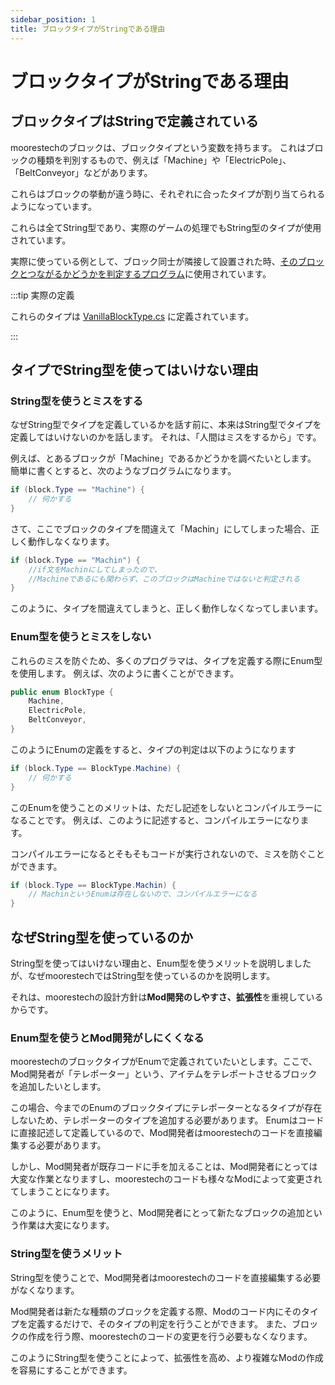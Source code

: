 ```yaml
---
sidebar_position: 1
title: ブロックタイプがStringである理由
--- 
```


# ブロックタイプがStringである理由

## ブロックタイプはStringで定義されている

moorestechのブロックは、ブロックタイプという変数を持ちます。
これはブロックの種類を判別するもので、例えば「Machine」や「ElectricPole」、「BeltConveyor」などがあります。

これらはブロックの挙動が違う時に、それぞれに合ったタイプが割り当てられるようになっています。


これらは全てString型であり、実際のゲームの処理でもString型のタイプが使用されています。


実際に使っている例として、ブロック同士が隣接して設置された時、[そのブロックとつながるかどうかを判定するプログラム](https://github.com/moorestech/moorestech/blob/1af972fb4245a02857295bf392a19c3df94048c7/Game.World.EventHandler/BlockPlaceEventToBlockInventoryConnect.cs#L77)に使用されています。


:::tip 実際の定義

これらのタイプは [VanillaBlockType.cs](https://github.com/moorestech/moorestech/blob/master/Core.Block/Config/VanillaBlockType.cs) に定義されています。

:::

## タイプでString型を使ってはいけない理由

### String型を使うとミスをする

なぜString型でタイプを定義しているかを話す前に、本来はString型でタイプを定義してはいけないのかを話します。
それは、「人間はミスをするから」です。


例えば、とあるブロックが「Machine」であるかどうかを調べたいとします。
簡単に書くとすると、次のようなブログラムになります。

```csharp
if (block.Type == "Machine") {
    // 何かする
}
```

さて、ここでブロックのタイプを間違えて「Machin」にしてしまった場合、正しく動作しなくなります。
```csharp
if (block.Type == "Machin") {
    //if文をMachinにしてしまったので、
    //Machineであるにも関わらず、このブロックはMachineではないと判定される
}
```

このように、タイプを間違えてしまうと、正しく動作しなくなってしまいます。

### Enum型を使うとミスをしない

これらのミスを防ぐため、多くのプログラマは、タイプを定義する際にEnum型を使用します。
例えば、次のように書くことができます。

```csharp
public enum BlockType {
    Machine,
    ElectricPole,
    BeltConveyor,
}
```
このようにEnumの定義をすると、タイプの判定は以下のようになります

```csharp
if (block.Type == BlockType.Machine) {
    // 何かする
}
```
このEnumを使うことのメリットは、ただし記述をしないとコンパイルエラーになることです。
例えば、このように記述すると、コンパイルエラーになります。


コンパイルエラーになるとそもそもコードが実行されないので、ミスを防ぐことができます。

```csharp
if (block.Type == BlockType.Machin) {
    // MachinというEnumは存在しないので、コンパイルエラーになる
}
```

## なぜString型を使っているのか
String型を使ってはいけない理由と、Enum型を使うメリットを説明しましたが、なぜmoorestechではString型を使っているのかを説明します。

それは、moorestechの設計方針は**Mod開発のしやすさ、拡張性**を重視しているからです。

### Enum型を使うとMod開発がしにくくなる

moorestechのブロックタイプがEnumで定義されていたいとします。ここで、Mod開発者が「テレポーター」という、アイテムをテレポートさせるブロックを追加したいとします。

この場合、今までのEnumのブロックタイプにテレポーターとなるタイプが存在しないため、テレポーターのタイプを追加する必要があります。
Enumはコードに直接記述して定義しているので、Mod開発者はmoorestechのコードを直接編集する必要があります。


しかし、Mod開発者が既存コードに手を加えることは、Mod開発者にとっては大変な作業となりますし、moorestechのコードも様々なModによって変更されてしまうことになります。


このように、Enum型を使うと、Mod開発者にとって新たなブロックの追加という作業は大変になります。

### String型を使うメリット

String型を使うことで、Mod開発者はmoorestechのコードを直接編集する必要がなくなります。


Mod開発者は新たな種類のブロックを定義する際、Modのコード内にそのタイプを定義するだけで、そのタイプの判定を行うことができます。
また、ブロックの作成を行う際、moorestechのコードの変更を行う必要もなくなります。


このようにString型を使うことによって、拡張性を高め、より複雑なModの作成を容易にすることができます。






